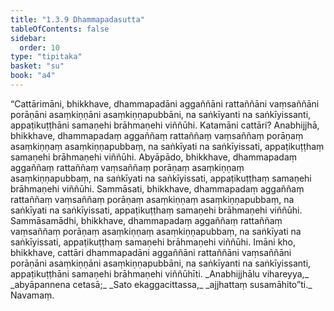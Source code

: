```yaml
---
title: "1.3.9 Dhammapadasutta"
tableOfContents: false
sidebar:
  order: 10
type: "tipitaka"
basket: "su"
book: "a4"
---
```



<DynamicBreadcrumb />

<Division number="29" book="a4" bookNo="15" page="337">

<Paragraph number="196" book="a4">
“Cattārimāni, bhikkhave, dhammapadāni aggaññāni rattaññāni vaṃsaññāni porāṇāni asaṃkiṇṇāni asaṃkiṇṇapubbāni, na saṅkīyanti na saṅkīyissanti, appaṭikuṭṭhāni samaṇehi brāhmaṇehi viññūhi. Katamāni cattāri? Anabhijjhā, bhikkhave, dhammapadaṃ aggaññaṃ rattaññaṃ vaṃsaññaṃ porāṇaṃ asaṃkiṇṇaṃ asaṃkiṇṇapubbaṃ, na saṅkīyati na saṅkīyissati, appaṭikuṭṭhaṃ samaṇehi brāhmaṇehi viññūhi.
</Paragraph>

<Paragraph number="197" book="a4">
Abyāpādo, bhikkhave, dhammapadaṃ aggaññaṃ rattaññaṃ vaṃsaññaṃ porāṇaṃ asaṃkiṇṇaṃ asaṃkiṇṇapubbaṃ, na saṅkīyati na saṅkīyissati, appaṭikuṭṭhaṃ samaṇehi brāhmaṇehi viññūhi.
</Paragraph>

<Paragraph number="198" book="a4">
Sammāsati, bhikkhave, dhammapadaṃ aggaññaṃ rattaññaṃ vaṃsaññaṃ porāṇaṃ asaṃkiṇṇaṃ asaṃkiṇṇapubbaṃ, na saṅkīyati na saṅkīyissati, appaṭikuṭṭhaṃ samaṇehi brāhmaṇehi viññūhi.
</Paragraph>

<Paragraph number="199" book="a4">
Sammāsamādhi, bhikkhave, dhammapadaṃ aggaññaṃ rattaññaṃ vaṃsaññaṃ porāṇaṃ asaṃkiṇṇaṃ asaṃkiṇṇapubbaṃ, na saṅkīyati na saṅkīyissati, appaṭikuṭṭhaṃ samaṇehi brāhmaṇehi viññūhi. Imāni kho, bhikkhave, cattāri dhammapadāni aggaññāni rattaññāni vaṃsaññāni porāṇāni asaṃkiṇṇāni asaṃkiṇṇapubbāni, na saṅkīyanti na saṅkīyissanti, appaṭikuṭṭhāni samaṇehi brāhmaṇehi viññūhīti.
</Paragraph>

<Paragraph number="200" type="verses" book="a4">
_Anabhijjhālu vihareyya,_  
_abyāpannena cetasā;_  
_Sato ekaggacittassa,_  
_ajjhattaṃ susamāhito”ti._  


</Paragraph>
</Division>

<Paragraph number="201" type="center" book="a4">
Navamaṃ.
</Paragraph>